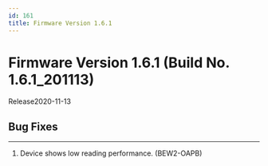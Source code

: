 ```yaml
---
id: 161
title: Firmware Version 1.6.1
---
```


# Firmware Version 1.6.1 (Build No. 1.6.1_201113)

Release<Separator/>2020-11-13

## Bug Fixes

---

<BugLists>

1. Device shows low reading performance. (BEW2-OAPB)

</BugLists>